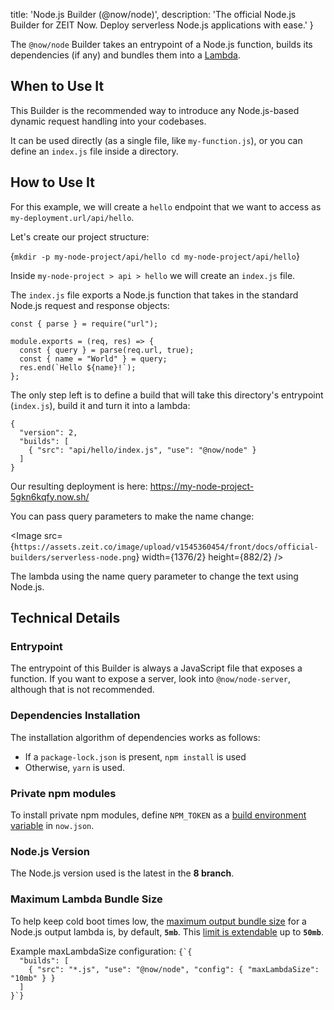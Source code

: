 
  title: 'Node.js Builder (@now/node)',
  description: 'The official Node.js Builder for ZEIT Now. Deploy serverless Node.js applications with ease.'
}

The `@now/node` Builder takes an entrypoint of a Node.js function, builds its dependencies (if any) and bundles them into a [Lambda](/docs/v2/deployments/concepts/lambdas).

## When to Use It

This Builder is the recommended way to introduce any Node.js-based dynamic request handling into your codebases.

It can be used directly (as a single file, like `my-function.js`), or you can define an `index.js` file inside a directory.

## How to Use It

For this example, we will create a `hello` endpoint that we want to access as `my-deployment.url/api/hello`.

Let's create our project structure:

<TerminalInput>{`mkdir -p my-node-project/api/hello
cd my-node-project/api/hello`}</TerminalInput>

Inside `my-node-project > api > hello` we will create an `index.js` file.

The `index.js` file exports a Node.js function that takes in the standard Node.js request and response objects:

```
const { parse } = require("url");

module.exports = (req, res) => {
  const { query } = parse(req.url, true);
  const { name = "World" } = query;
  res.end(`Hello ${name}!`);
};

```

The only step left is to define a build that will take this directory's entrypoint (`index.js`), build it and turn it into a lambda:

```
{
  "version": 2,
  "builds": [
    { "src": "api/hello/index.js", "use": "@now/node" }
  ]
}
```

Our resulting deployment is here: https://my-node-project-5gkn6kqfy.now.sh/

You can pass query parameters to make the name change:

<Image src={`https://assets.zeit.co/image/upload/v1545360454/front/docs/official-builders/serverless-node.png`}
  width={1376/2}
  height={882/2}
/>
<Caption>The lambda using the <InlineCode>name</InlineCode> query parameter to change the text using Node.js.</Caption>

## Technical Details

### Entrypoint
The entrypoint of this Builder is always a JavaScript file that exposes a function. If you want to expose a server, look into `@now/node-server`, although that is not recommended.

### Dependencies Installation
The installation algorithm of dependencies works as follows:

- If a `package-lock.json` is present, `npm install` is used
- Otherwise, `yarn` is used.

### Private npm modules
To install private npm modules, define `NPM_TOKEN` as a [build environment variable](/docs/v2/deployments/configuration#build-env) in `now.json`.

### Node.js Version
The Node.js version used is the latest in the **8 branch**.

### Maximum Lambda Bundle Size
To help keep cold boot times low, the [maximum output bundle size](/docs/v2/deployments/concepts/lambdas#maximum-bundle-size) for a Node.js output lambda is, by default, **`5mb`**.
This [limit is extendable](/docs/v2/deployments/builders/overview#configuring-output-lambda-size) up to **`50mb`**.

<Example>
<span>Example <InlineCode>maxLambdaSize</InlineCode> configuration:</span>
<Code>{`{
  "builds": [
    { "src": "*.js", "use": "@now/node", "config": { "maxLambdaSize": "10mb" } }
  ]
}`}</Code>
</Example>

